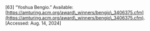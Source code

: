 \[63\]	“Yoshua Bengio.” Available: [https://amturing.acm.org/award\_winners/bengio\_3406375.cfm](https://amturing.acm.org/award\_winners/bengio\_3406375.cfm). \[Accessed: Aug. 14, 2024\]